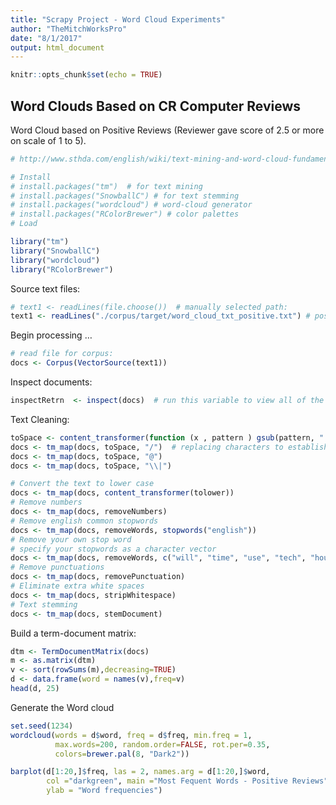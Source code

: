 ```yaml
---
title: "Scrapy Project - Word Cloud Experiments"
author: "TheMitchWorksPro"
date: "8/1/2017"
output: html_document
---
```


```r
knitr::opts_chunk$set(echo = TRUE)
```

## Word Clouds Based on CR Computer Reviews

Word Cloud based on Positive Reviews (Reviewer gave score of 2.5 or more on scale of 1 to 5).


```r
# http://www.sthda.com/english/wiki/text-mining-and-word-cloud-fundamentals-in-r-5-simple-steps-you-should-know

# Install
# install.packages("tm")  # for text mining
# install.packages("SnowballC") # for text stemming
# install.packages("wordcloud") # word-cloud generator 
# install.packages("RColorBrewer") # color palettes
# Load

library("tm")
library("SnowballC")
library("wordcloud")
library("RColorBrewer")

```

Source text files:

```r

# text1 <- readLines(file.choose())  # manually selected path:
text1 <- readLines("./corpus/target/word_cloud_txt_positive.txt") # positive reviews

```

Begin processing ...

```r
# read file for corpus:
docs <- Corpus(VectorSource(text1))

```

Inspect documents:

```r

inspectRetrn  <- inspect(docs)  # run this variable to view all of the documents

```
Text Cleaning:

```r

toSpace <- content_transformer(function (x , pattern ) gsub(pattern, " ", x))
docs <- tm_map(docs, toSpace, "/")  # replacing characters to establish true "words for the process"
docs <- tm_map(docs, toSpace, "@")
docs <- tm_map(docs, toSpace, "\\|")

# Convert the text to lower case
docs <- tm_map(docs, content_transformer(tolower))
# Remove numbers
docs <- tm_map(docs, removeNumbers)
# Remove english common stopwords
docs <- tm_map(docs, removeWords, stopwords("english"))
# Remove your own stop word
# specify your stopwords as a character vector
docs <- tm_map(docs, removeWords, c("will", "time", "use", "tech", "hour", "key", "can", "one", "get","buy", "need", "lot", "product")) 
# Remove punctuations
docs <- tm_map(docs, removePunctuation)
# Eliminate extra white spaces
docs <- tm_map(docs, stripWhitespace)
# Text stemming
docs <- tm_map(docs, stemDocument)

```


Build a term-document matrix:

```r

dtm <- TermDocumentMatrix(docs)
m <- as.matrix(dtm)
v <- sort(rowSums(m),decreasing=TRUE)
d <- data.frame(word = names(v),freq=v)
head(d, 25)

```
Generate the Word cloud

```r

set.seed(1234)
wordcloud(words = d$word, freq = d$freq, min.freq = 1,
          max.words=200, random.order=FALSE, rot.per=0.35, 
          colors=brewer.pal(8, "Dark2"))

```

```r

barplot(d[1:20,]$freq, las = 2, names.arg = d[1:20,]$word,
        col ="darkgreen", main ="Most Fequent Words - Positive Reviews",
        ylab = "Word frequencies")

```

